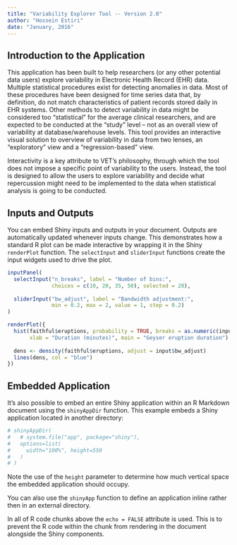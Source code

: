 ```yaml
---
title: "Variability Explorer Tool -- Version 2.0"
author: "Hossein Estiri"
date: "January, 2016"
---
```


## Introduction to the Application

This application has been built to help researchers (or any other potential data users) explore variability in Electronic Health Record (EHR) data. Multiple statistical procedures exist for detecting anomalies in data. Most of these procedures have been designed for time series data that, by definition, do not match characteristics of patient records stored daily in EHR systems. Other methods to detect variability in data might be considered too “statistical” for the average clinical researchers, and are expected to be conducted at the "study" level – not as an overall view of variability at database/warehouse levels. This tool provides an interactive visual solution to overview of variability in data from two lenses, an "exploratory" view and a "regression-based" view. 

Interactivity is a key attribute to VET's philosophy, through which the tool does not impose a specific point of variability to the users. Instead, the tool is designed to allow the users to explore variability and decide what repercussion might need to be implemented to the data when statistical analysis is going to be conducted.


## Inputs and Outputs

You can embed Shiny inputs and outputs in your document. Outputs are automatically updated whenever inputs change.  This demonstrates how a standard R plot can be made interactive by wrapping it in the Shiny `renderPlot` function. The `selectInput` and `sliderInput` functions create the input widgets used to drive the plot.

```r
inputPanel(
  selectInput("n_breaks", label = "Number of bins:",
              choices = c(10, 20, 35, 50), selected = 20),
  
  sliderInput("bw_adjust", label = "Bandwidth adjustment:",
              min = 0.2, max = 2, value = 1, step = 0.2)
)

renderPlot({
  hist(faithful$eruptions, probability = TRUE, breaks = as.numeric(input$n_breaks),
       xlab = "Duration (minutes)", main = "Geyser eruption duration")
  
  dens <- density(faithful$eruptions, adjust = input$bw_adjust)
  lines(dens, col = "blue")
})
```

## Embedded Application

It's also possible to embed an entire Shiny application within an R Markdown document using the `shinyAppDir` function. This example embeds a Shiny application located in another directory:

```r
# shinyAppDir(
#   # system.file("app", package="shiny"),
#   options=list(
#     width="100%", height=550
#   )
# )
```

Note the use of the `height` parameter to determine how much vertical space the embedded application should occupy.

You can also use the `shinyApp` function to define an application inline rather then in an external directory.

In all of R code chunks above the `echo = FALSE` attribute is used. This is to prevent the R code within the chunk from rendering in the document alongside the Shiny components.




